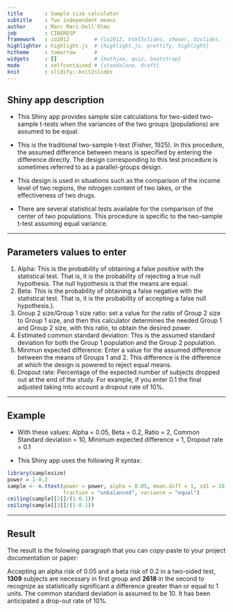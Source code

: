 ```yaml
---
title       : Sample size calculator
subtitle    : Two independent means
author      : Marc Mari-Dell'Olmo
job         : CIBERESP
framework   : io2012        # {io2012, html5slides, shower, dzslides, ...}
highlighter : highlight.js  # {highlight.js, prettify, highlight}
hitheme     : tomorrow      # 
widgets     : []            # {mathjax, quiz, bootstrap}
mode        : selfcontained # {standalone, draft}
knit        : slidify::knit2slides
---
```




## Shiny app description

* This Shiny app provides sample size calculations for two-sided two-sample t-tests when the variances of the two groups (populations) are assumed to be equal.

* This is the traditional two-sample t-test (Fisher, 1925). In this procedure, the assumed difference between means is specified by entering the difference directly. The design corresponding to this test procedure is sometimes referred to as a parallel-groups design.

* This design is used in situations such as the comparison of the income level of two regions, the nitrogen content of two lakes, or the effectiveness of two drugs. 

* There are several statistical tests available for the comparison of the center of two populations. This procedure is specific to the two-sample t-test assuming equal variance. 

---  

## Parameters values to enter

1. Alpha: This is the probability of obtaining a false positive with the statistical test. That is, it is the probability of rejecting a true null hypothesis. The null hypothesis is that the means are equal.
2. Beta: This is the probability of obtaining a false negative with the statistical test. That is, it is the probability of accepting a false null hypothesis.).
3. Group 2 size/Group 1 size ratio: set a value for the ratio of Group 2 size to Group 1 size, and then this calculator determines the needed Group 1 and Group 2 size, with this ratio, to obtain the desired power.
4. Estimated common standard deviation: This is the assumed standard deviation for both the Group 1 population and the Group 2 population.
5. Minimun expected difference: Enter a value for the assumed difference between the means of Groups 1 and 2. This difference is the difference at which the design is powered to reject equal means.
6. Dropout rate: Percentage of the expected number of subjects dropped out at the end of the study. For example, if you enter 0.1 the final adjusted taking into account a dropout rate of 10%.

---


## Example

* With these values: Alpha = 0.05, Beta = 0.2, Ratio = 2, Common Standard deviation = 10, Minimum expected difference = 1, Dropout rate = 0.1

* This Shiny app uses the following R syntax:

```r
library(samplesize)
power = 1-0.2
sample <- n.ttest(power = power, alpha = 0.05, mean.diff = 1, sd1 = 10, k = 2, design = "unpaired", 
                  fraction = "unbalanced", variance = "equal")
ceiling(sample[[2]]/(1-0.1))
ceiling(sample[[3]]/(1-0.1))


```

---

## Result

The result is the folowing paragraph that you can copy-paste to your project documentation or paper:

Accepting an alpha risk of 0.05 and a beta risk of 0.2 in a two-sided test, __1309__ subjects are necessary in first group and __2618__ in the second to recognize as statistically significant a difference greater than or equal to 1 units. The common standard deviation is assumed to be 10. It has been anticipated a drop-out rate of 10%.



